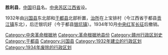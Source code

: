 {{unreferenced|time=2014-08-12T12:30:16+00:00}}
'''胜利县'''，[[中国|中国]]旧[[县|县]]名。[[中央苏区|中央苏区]][[江西省_(中華民國)|江西省]]设。

1932年由[[兴国县|兴国县]]东北部和[[于都县|于都县]]北部析置，[[治所|治所]]在上宝排村（今江西省于都县[[贡江镇|贡江镇]]东北），后迁银坑好（今于都县[[银坑镇|银坑镇]]）。1934年10月[[中央红军|中央红军]][[长征|长征]]后撤销。

{{中华民国大陆时期行政区划小作品}}
[[Category:中央革命根据地|Category:中央革命根据地]]
[[Category:革命根据地县份|Category:革命根据地县份]]
[[Category:赣州行政区划史|Category:赣州行政区划史]]
[[Category:于都县|Category:于都县]]
[[Category:兴国县|Category:兴国县]]
[[Category:1932年建立的行政区划|Category:1932年建立的行政区划]]
[[Category:1934年废除的行政区划|Category:1934年废除的行政区划]]